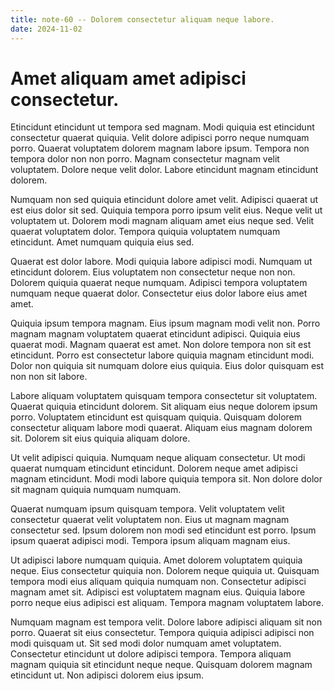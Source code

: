 ```yaml
---
title: note-60 -- Dolorem consectetur aliquam neque labore.
date: 2024-11-02
---
```


# Amet aliquam amet adipisci consectetur.

Etincidunt etincidunt ut tempora sed magnam. Modi quiquia est etincidunt consectetur quaerat quiquia. Velit dolore
adipisci porro neque numquam porro. Quaerat voluptatem dolorem magnam labore ipsum. Tempora non tempora dolor non non
porro. Magnam consectetur magnam velit voluptatem. Dolore neque velit dolor. Labore etincidunt magnam etincidunt
dolorem.

Numquam non sed quiquia etincidunt dolore amet velit. Adipisci quaerat ut est eius dolor sit sed. Quiquia tempora porro
ipsum velit eius. Neque velit ut voluptatem ut. Dolorem modi magnam aliquam amet eius neque sed. Velit quaerat
voluptatem dolor. Tempora quiquia voluptatem numquam etincidunt. Amet numquam quiquia eius sed.

Quaerat est dolor labore. Modi quiquia labore adipisci modi. Numquam ut etincidunt dolorem. Eius voluptatem non
consectetur neque non non. Dolorem quiquia quaerat neque numquam. Adipisci tempora voluptatem numquam neque quaerat
dolor. Consectetur eius dolor labore eius amet amet.

Quiquia ipsum tempora magnam. Eius ipsum magnam modi velit non. Porro magnam magnam voluptatem quaerat etincidunt
adipisci. Quiquia eius quaerat modi. Magnam quaerat est amet. Non dolore tempora non sit est etincidunt. Porro est
consectetur labore quiquia magnam etincidunt modi. Dolor non quiquia sit numquam dolore eius quiquia. Eius dolor
quisquam est non non sit labore.

Labore aliquam voluptatem quisquam tempora consectetur sit voluptatem. Quaerat quiquia etincidunt dolorem. Sit aliquam
eius neque dolorem ipsum porro. Voluptatem etincidunt est quisquam quiquia. Quisquam dolorem consectetur aliquam labore
modi quaerat. Aliquam eius magnam dolorem sit. Dolorem sit eius quiquia aliquam dolore.

Ut velit adipisci quiquia. Numquam neque aliquam consectetur. Ut modi quaerat numquam etincidunt etincidunt. Dolorem
neque amet adipisci magnam etincidunt. Modi modi labore quiquia tempora sit. Non dolore dolor sit magnam quiquia numquam
numquam.

Quaerat numquam ipsum quisquam tempora. Velit voluptatem velit consectetur quaerat velit voluptatem non. Eius ut magnam
magnam consectetur sed. Ipsum dolorem non modi sed etincidunt est porro. Ipsum ipsum quaerat adipisci modi. Tempora
ipsum aliquam magnam eius.

Ut adipisci labore numquam quiquia. Amet dolorem voluptatem quiquia neque. Eius consectetur quiquia non. Dolorem neque
quiquia ut. Quisquam tempora modi eius aliquam quiquia numquam non. Consectetur adipisci magnam amet sit. Adipisci est
voluptatem magnam eius. Quiquia labore porro neque eius adipisci est aliquam. Tempora magnam voluptatem labore.

Numquam magnam est tempora velit. Dolore labore adipisci aliquam sit non porro. Quaerat sit eius consectetur. Tempora
quiquia adipisci adipisci non modi quisquam ut. Sit sed modi dolor numquam amet voluptatem. Consectetur etincidunt ut
dolore adipisci tempora. Tempora aliquam magnam quiquia sit etincidunt neque neque. Quisquam dolorem magnam etincidunt
ut. Non adipisci dolorem eius ipsum.
